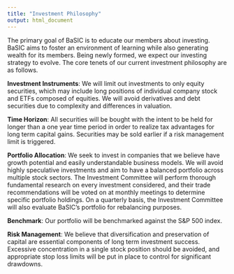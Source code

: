 ```yaml
---
title: "Investment Philosophy"
output: html_document
---
```


The primary goal of BaSIC is to educate our members about investing. BaSIC aims to foster an environment of learning while also generating wealth for its members. Being newly formed, we expect our investing strategy to evolve. The core tenets of our current investment philosophy are as follows.

__Investment Instruments__: We will limit out investments to only equity securities, which may include long positions of individual company stock and ETFs composed of equities. We will avoid derivatives and debt securities due to complexity and differences in valuation.

__Time Horizon__: All securities will be bought with the intent to be held for longer than a one year time period in order to realize tax advantages for long term capital gains. Securities may be sold earlier if a risk management limit is triggered. 

__Portfolio Allocation__: We seek to invest in companies that we believe have growth potential and easily understandable business models. We will avoid highly speculative investments and aim to have a balanced portfolio across multiple stock sectors. The Investment Committee will perform thorough fundamental research on every investment considered, and their trade recommendations will be voted on at monthly meetings to determine specific portfolio holdings. On a quarterly basis, the Investment Committee will also evaluate BaSIC's portfolio for rebalancing purposes.

__Benchmark__: Our portfolio will be benchmarked against the S&P 500 index.

__Risk Management__: We believe that diversification and preservation of capital are essential components of long term investment success. Excessive concentration in a single stock position should be avoided, and appropriate stop loss limits will be put in place to control for significant drawdowns.